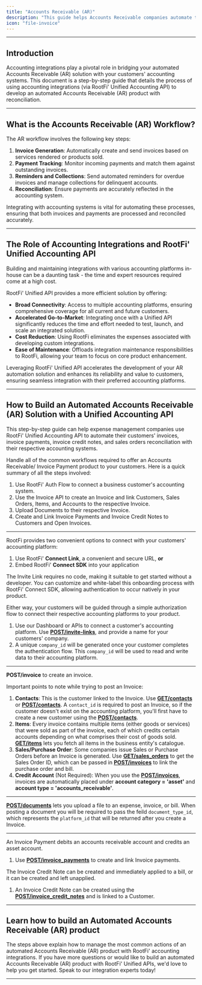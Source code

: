 ```yaml
---
title: "Accounts Receivable (AR)"
description: "This guide helps Accounts Receivable companies automate the creation and reconciliation of invoices, invoice payments, invoice credit notes, and sales orders with their customers' respective accounting systems."
icon: "file-invoice"
---
```


---

## Introduction

Accounting integrations play a pivotal role in bridging your automated Accounts Receivable (AR) solution with your customers' accounting systems. This document is a step-by-step guide that details the process of using accounting integrations (via RootFi' Unified Accounting API) to develop an automated Accounts Receivable (AR) product with reconciliation.

---

## What is the Accounts Receivable (AR) Workflow?

The AR workflow involves the following key steps:

1. **Invoice Generation**: Automatically create and send invoices based on services rendered or products sold.
2. **Payment Tracking**: Monitor incoming payments and match them against outstanding invoices.
3. **Reminders and Collections**: Send automated reminders for overdue invoices and manage collections for delinquent accounts.
4. **Reconciliation**: Ensure payments are accurately reflected in the accounting system.

Integrating with accounting systems is vital for automating these processes, ensuring that both invoices and payments are processed and reconciled accurately.

---

## The Role of Accounting Integrations and RootFi' Unified Accounting API

Building and maintaining integrations with various accounting platforms in-house can be a daunting task - the time and expert resources required come at a high cost.

RootFi' Unified API provides a more efficient solution by offering:

- **Broad Connectivity**: Access to multiple accounting platforms, ensuring comprehensive coverage for all current and future customers.
- **Accelerated Go-to-Market**: Integrating once with a Unified API significantly reduces the time and effort needed to test, launch, and scale an integrated solution.
- **Cost Reduction**: Using RootFi eliminates the expenses associated with developing custom integrations.
- **Ease of Maintenance**: Offloads integration maintenance responsibilities to RootFi, allowing your team to focus on core product enhancement.

Leveraging RootFi' Unified API accelerates the development of your AR automation solution and enhances its reliability and value to customers, ensuring seamless integration with their preferred accounting platforms.

---

## How to Build an Automated Accounts Receivable (AR) Solution with a Unified Accounting API

This step-by-step guide can help expense management companies use RootFi' Unified Accounting API to automate their customers' invoices, invoice payments, invoice credit notes, and sales orders reconciliation with their respective accounting systems.

Handle all of the common workflows required to offer an Accounts Receivable/ Invoice Payment product to your customers. Here is a quick summary of all the steps involved:

1. Use RootFi' Auth Flow to connect a business customer's accounting system.
2. Use the Invoice API to create an Invoice and link Customers, Sales Orders, Items, and Accounts to the respective Invoice.
3. Upload Documents to their respective Invoice.
4. Create and Link Invoice Payments and Invoice Credit Notes to Customers and Open Invoices.

---

<Steps titleSize="h2">

<Step title="Connect with your customers' accounting platform (One-Time Activity)" titleSize="h2" stepNumber="1">

RootFi provides two convenient options to connect with your customers' accounting platform:

1. Use RootFi' **Connect Link**, a convenient and secure URL, **or**
2. Embed RootFi' **Connect SDK** into your application

The Invite Link requires no code, making it suitable to get started without a developer. You can customize and white-label this onboarding process with RootFi' Connect SDK, allowing authentication to occur natively in your product.

Either way, your customers will be guided through a simple authorization flow to connect their respective accounting platforms to your product.

1. Use our Dashboard or APIs to connect a customer's accounting platform. Use [**POST/invite-links**](/api-reference/v3/core/invite-links/create-invite-link), and provide a name for your customers' company.
2. A unique `company_id` will be generated once your customer completes the authentication flow. This `company_id` will be used to read and write data to their accounting platform.

---

</Step>

<Step title="Create Invoices (Recurring)" titleSize="h2" stepNumber="2">

**POST/invoice** to create an invoice.

Important points to note while trying to post an Invoice:

1. **Contacts**: This is the customer linked to the Invoice. Use [**GET/contacts**](/api-reference/v3/accounting/contacts/get-all-contacts) or [**POST/contacts**](/api-reference/v3/accounting/contacts/create-contacts). A `contact_id` is required to post an Invoice, so if the customer doesn't exist on the accounting platform, you'll first have to create a new customer using the [**POST/contacts**](/api-reference/v3/accounting/contacts/create-contacts).
2. **Items**: Every invoice contains multiple items (either goods or services) that were sold as part of the invoice, each of which credits certain accounts depending on what comprises their cost of goods sold. [**GET/items**](/api-reference/v3/accounting/items/get-all-items) lets you fetch all items in the business entity's catalogue.
3. **Sales/Purchase Order**: Some companies issue Sales or Purchase Orders before an Invoice is generated. Use [**GET/sales_orders**](/api-reference/v3/accounting/sales-orders/get-all-sales-orders) to get the Sales Order ID, which can be passed in [**POST/invoices**](/api-reference/v3/accounting/invoices/create-invoices) to link the purchase order and bill.
4. **Credit Account** (Not Required): When you use the [**POST/invoices**](/api-reference/v3/accounting/invoices/create-invoices), invoices are automatically placed under **account category = 'asset'** and **account type = 'accounts_receivable'**.

---

</Step>

<Step title="Upload Documents (Recurring)" titleSize="h2" stepNumber="3">

[**POST/documents**](/api-reference/v3/accounting/documents/create-documents) lets you upload a file to an expense, invoice, or bill. When posting a document you will be required to pass the feild `document_type_id`, which represents the `platform_id` that will be returned after you create a Invoice. 

---

</Step>

<Step title="(Recurring): Link Invoice Payment and Credit Notes" titleSize="h2" stepNumber="4">

An Invoice Payment debits an accounts receivable account and credits an asset account.

1. Use [**POST/invoice_payments**](/api-reference/v3/accounting/invoice-payments/create-invoice-payments) to create and link Invoice payments.

The Invoice Credit Note can be created and immediately applied to a bill, or it can be created and left unapplied.

1. An Invoice Credit Note can be created using the [**POST/invoice_credit_notes**](/api-reference/v3/accounting/invoice-credit-notes/create-invoice-credit-notes) and is linked to a Customer.

---

</Step>

</Steps>

## Learn how to build an Automated Accounts Receivable (AR) product

The steps above explain how to manage the most common actions of an automated Accounts Receivable (AR) product with RootFi' accounting integrations. If you have more questions or would like to build an automated Accounts Receivable (AR) product with RootFi' Unified APIs, we'd love to help you get started. Speak to our integration experts today!

---